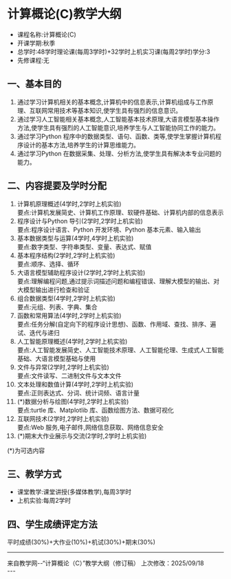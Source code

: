# 计算概论(C)教学大纲

* 课程名称:计算概论(C)  
* 开课学期:秋季  
* 总学时:48学时理论课(每周3学时)+32学时上机实习课(每周2学时)学分:3  
* 先修课程:无  

## 一、基本目的

1. 通过学习计算机相关的基本概念,计算机中的信息表示,计算机组成与工作原理、互联网常用技术等基本知识,使学生具有强烈的信息意识。  
2. 通过学习人工智能相关基本概念,人工智能基本技术原理,大语言模型基本操作方法,使学生具有强烈的人工智能意识,培养学生与人工智能协同工作的能力。  
3. 通过学习Python 程序中的数据类型、语句、函数、类等,使学生掌握计算机程序设计的基本方法,培养学生的计算思维能力。  
4. 通过学习Python 在数据采集、处理、分析方法,使学生具有解决本专业问题的能力。  

## 二、内容提要及学时分配

1. 计算机原理概述(4学时,2学时上机实验)  
要点:计算机发展简史、计算机工作原理、软硬件基础、计算机内部的信息表示
2. 程序设计与Python 导引(2学时,2学时上机实验)  
要点:程序设计语言、Python 开发环境、Python 基本元素、输入输出
3. 基本数据类型与运算(4学时,4学时上机实验)  
要点:数字类型、字符串类型、变量、表达式、赋值
4. 基本程序结构(2学时,2学时上机实验)  
要点:顺序、选择、循环
5. 大语言模型辅助程序设计(2学时,2学时上机实验)  
要点:理解编程问题,通过提示词描述问题和编程错误、理解大模型的输出、对大模型输出进行检查和验证
6. 组合数据类型(4学时,2学时上机实验)  
要点:元组、列表、字典、集合
7. 函数和常用算法(4学时,2学时上机实验)  
要点:任务分解(自定向下的程序设计思想)、函数、作用域、查找、排序、遍试、迭代与递归
8. 人工智能原理概述(4学时,2学时上机实验)  
要点:人工智能发展简史、人工智能技术原理、人工智能伦理、生成式人工智能基础、大语言模型基础与使用
9. 文件与异常(2学时,2学时上机实验)  
要点:文件读写、二进制文件与文本文件
10. 文本处理和数值计算(4学时,2学时上机实验)  
要点:正则表达式、分词、统计词频、语言计量
11. (*)数据分析与绘图(4学时,2学时上机实验)  
要点:turtle 库、Matplotlib 库、函数绘图方法、数据可视化
12. 互联网技术(2学时,2学时上机实验)  
要点:Web 服务,电子邮件,网络信息获取、网络信息安全
13. (*)期末大作业展示与交流(2学时,2学时上机实验)  
<Note>
(*)为可选内容
</Note>

## 三、教学方式

* 课堂教学:课堂讲授(多媒体教学),每周3学时  
* 上机实验:每周2学时  

## 四、学生成绩评定方法

平时成绩(30%)+大作业(10%)+机试(30%)+期末(30%)  

---
<div className="text-center text-xs text-gray-400 mt-10">
  来自教学网--“计算概论（C）”教学大纲（修订稿）  
  上次修改：2025/09/18
</div>
---
